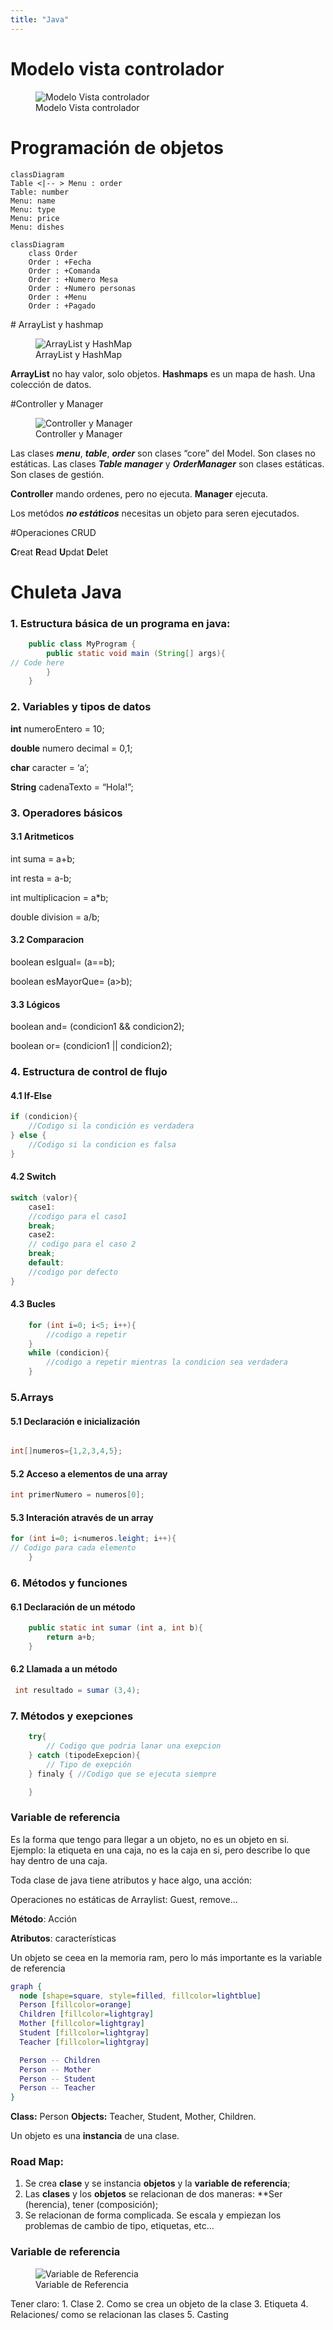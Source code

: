 ```yaml
---
title: "Java"
---
```


# Modelo vista controlador

![Modelo Vista controlador](/Imagenes/MVC.jpg){.lightbox}

# Programación de objetos

```mermaid
classDiagram 
Table <|-- > Menu : order
Table: number
Menu: name
Menu: type
Menu: price
Menu: dishes

```


```mermaid
classDiagram
    class Order
    Order : +Fecha
    Order : +Comanda
    Order : +Numero Mesa
    Order : +Numero personas
    Order : +Menu
    Order : +Pagado

```



 # ArrayList y hashmap

![ArrayList y HashMap](/Imagenes/arraylistHashmap.jpeg){.lightbox}

**ArrayList** no hay valor, solo objetos. 
**Hashmaps** es un mapa de hash. Una colección de datos. 

 #Controller y Manager

![Controller y Manager](/Imagenes/controllerMenuManager.jpeg){.lightbox}


Las clases ***menu***, ***table***, ***order*** son clases "core" del Model. Son clases no estáticas. 
Las clases ***Table manager*** y ***OrderManager*** son clases estáticas. Son clases de gestión. 

**Controller** mando ordenes, pero no ejecuta.
**Manager** ejecuta.

Los metódos ***no estáticos*** necesitas un objeto para seren ejecutados. 

#Operaciones CRUD

**C**reat
**R**ead
**U**pdat
**D**elet

# Chuleta Java

### 1. Estructura básica de un programa en java: 

```java
    public class MyProgram {
        public static void main (String[] args){
// Code here
        }
    }

``` 

### 2. Variables y tipos de datos

**int** numeroEntero = 10;

**double** numero decimal = 0,1;

**char** caracter = 'a';

**String** cadenaTexto = "Hola!"; 

### 3. Operadores básicos

#### 3.1 Aritmeticos
int suma = a+b;

int resta = a-b; 

int multiplicacion = a*b;

double division = a/b; 

#### 3.2 Comparacion
boolean esIgual= (a==b);

boolean esMayorQue= (a>b);

#### 3.3 Lógicos 
boolean and= (condicion1 && condicion2); 

boolean or= (condicion1 || condicion2);

### 4. Estructura de control de flujo

#### 4.1 If-Else

```java
if (condicion){
    //Codigo si la condición es verdadera
} else {
    //Codigo si la condicion es falsa
}

```

#### 4.2 Switch 
```java
switch (valor){
    case1: 
    //codigo para el caso1
    break;
    case2: 
    // codigo para el caso 2
    break;
    default: 
    //codigo por defecto
}
```

#### 4.3 Bucles
```java
    for (int i=0; i<5; i++){
        //codigo a repetir
    }
    while (condicion){
        //codigo a repetir mientras la condicion sea verdadera
    }
```


### 5.Arrays

#### 5.1 Declaración e inicialización

```java

int[]numeros={1,2,3,4,5};
```

#### 5.2 Acceso a elementos de una array
```java
int primerNumero = numeros[0];
```

#### 5.3 Interación através de un array 
```java
for (int i=0; i<numeros.leight; i++){
// Codigo para cada elemento
    }
```

### 6. Métodos y funciones
#### 6.1 Declaración de un método
```java
    public static int sumar (int a, int b){
        return a+b;
    }
 ```

#### 6.2 Llamada a un método

```java
 int resultado = sumar (3,4);
```

### 7. Métodos y exepciones
```java
    try{
        // Codigo que podria lanar una exepcion
    } catch (tipodeExepcion){
        // Tipo de exepción
    } finaly { //Codigo que se ejecuta siempre

    }

```

### Variable de referencia
Es la forma que tengo para llegar a un objeto, no es un objeto en si. Ejemplo: la etiqueta en una caja, no es la caja en si, pero describe lo que hay dentro de una caja. 

Toda clase de java tiene atributos y hace algo, una acción: 

Operaciones no estáticas de Arraylist: Guest, remove... 

**Método**: Acción

**Atributos**: características

Un objeto se ceea en la memoria ram, pero lo más importante es la variable de referencia 

```dot
graph {
  node [shape=square, style=filled, fillcolor=lightblue]
  Person [fillcolor=orange]
  Children [fillcolor=lightgray]
  Mother [fillcolor=lightgray]
  Student [fillcolor=lightgray]
  Teacher [fillcolor=lightgray]

  Person -- Children 
  Person -- Mother 
  Person -- Student 
  Person -- Teacher 
}
```

**Class:** Person
**Objects:** Teacher, Student, Mother, Children. 


Un objeto es una **instancia** de una clase.

### Road Map: 

1. Se crea **clase** y se instancia **objetos** y la **variable de referencia**;
2. Las **clases** y los **objetos** se relacionan de dos maneras: **Ser (herencia), tener (composición); 
3. Se relacionan de forma complicada. Se escala y empiezan los problemas de cambio de tipo, etiquetas, etc... 


### Variable de referencia
![Variable de Referencia](/Imagenes/variableReferencia.jpg){.lightbox}

::: {.callout-note}
Tener claro: 
1. Clase
2. Como se crea un objeto de la clase
3. Etiqueta
4. Relaciones/ como se relacionan las clases
5. Casting
:::

